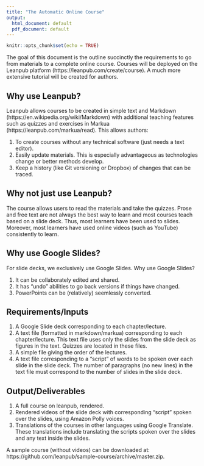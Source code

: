 ```yaml
---
title: "The Automatic Online Course"
output:
  html_document: default
  pdf_document: default
---
```


```r
knitr::opts_chunk$set(echo = TRUE)
```

The goal of this document is the outline succinctly the requirements to go from materials to a complete online course.  Courses will be deployed on the Leanpub platform (https://leanpub.com/create/course). A much more extensive tutorial will be created for authors. 

## Why use Leanpub?

Leanpub allows courses to be created in simple text and Markdown (https://en.wikipedia.org/wiki/Markdown) with additional teaching features such as quizzes and exercises in Markua (https://leanpub.com/markua/read).  This allows authors:

1.  To create courses without any technical software (just needs a text editor).
2.  Easily update materials.  This is especially advantageous as technologies change or better methods develop.
3.  Keep a history (like Git versioning or Dropbox) of changes that can be traced.

## Why not just use Leanpub?

The course allows users to read the materials and take the quizzes.  Prose and free text are not always the best way to learn and most courses teach based on a slide deck.  Thus, most learners have been used to slides.  Moreover, most learners have used online videos (such as YouTube) consistently to learn.

## Why use Google Slides?

For slide decks, we exclusively use Google Slides.  Why use Google Slides?

1.  It can be collaborately edited and shared.
2.  It has "undo" abilities to go back versions if things have changed.
3.  PowerPoints can be (relatively) seemlessly converted. 

## Requirements/Inputs

1.  A Google Slide deck corresponding to each chapter/lecture.
2.  A text file (formatted in markdown/markua) corresponding to each chapter/lecture.  This text file uses only the slides from the slide deck as figures in the text.  Quizzes are located in these files.
3.  A simple file giving the order of the lectures.
4.  A text file corresponding to a "script" of words to be spoken over each slide in the slide deck.  The number of paragraphs (no new lines) in the text file must correspond to the number of slides in the slide deck.

## Output/Deliverables

1. A full course on leanpub, rendered.
2. Rendered videos of the slide deck with corresponding "script" spoken over the slides, using Amazon Polly voices.
3. Translations of the courses in other languages using Google Translate.  These translations include translating the scripts spoken over the slides and any text inside the slides.



A sample course (without videos) can be downloaded at: https://github.com/leanpub/sample-course/archive/master.zip.  


